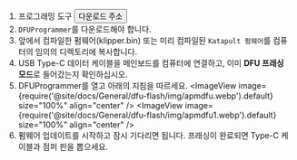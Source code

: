1. 프로그래밍 도구 <Button variant="contained" disableElevation component="a" rel="noopener" href="https://mellow-next.klipper.cn/docs/ResDownload/auxiliary_software/">다운로드 주소</Button>
2. `DFUProgrammer`를 다운로드해야 합니다.
3. 앞에서 컴파일한 펌웨어(klipper.bin) 또는 미리 컴파일된 `Katapult 펌웨어`를 컴퓨터의 임의의 디렉토리에 복사합니다.
4. USB Type-C 데이터 케이블을 메인보드를 컴퓨터에 연결하고, 이미 **DFU 프래싱 모드**로 들어갔는지 확인하십시오.
5. DFUProgrammer를 열고 아래의 지침을 따르세요.
    <ImageView image={require('@site/docs/General/dfu-flash/img/apmdfu.webp').default} size="100%" align="center" />
    <ImageView image={require('@site/docs/General/dfu-flash/img/apmdfu1.webp').default} size="100%" align="center" />
6. 펌웨어 업데이트를 시작하고 잠시 기다리면 됩니다. 프래싱이 완료되면 Type-C 케이블과 점퍼 핀을 뽑으세요.
